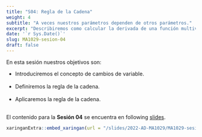 ```yaml
---
title: "S04: Regla de la Cadena"
weight: 4
subtitle: "A veces nuestros parámetros dependen de otros parámetros."
excerpt: "Describiremos como calcular la derivada de una función multivariada cuando nuestras variables son también funciones de varias variables."
date: '`r Sys.Date()`'
slug: MA1029-sesion-04
draft: false
---
```


En esta sesión nuestros objetivos son:

  * Introduciremos el concepto de cambios de variable. <br/><br/>
  * Definiremos la regla de la cadena. <br/><br/>
  * Aplicaremos la regla de la cadena. <br/><br/>

El contenido para la **Sesión 04** se encuentra en following [slides](/slides/2022-AD-MA1029/MA1029-sesion-04).

```r
xaringanExtra::embed_xaringan(url = "/slides/2022-AD-MA1029/MA1029-sesion-04", ratio = "4:3")
```